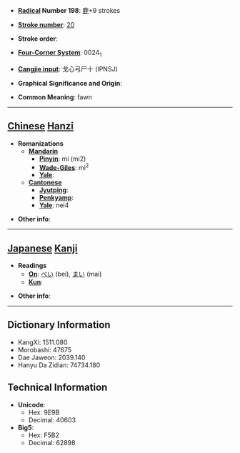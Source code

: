 * '''[[Wiktionary:Chinese radical index| Radical]] Number 198''': [[Wiktionary:Chinese radical index 鹿|鹿]]+9 strokes

* '''[[Wiktionary:Chinese total strokes index|Stroke number]]''': [[Wiktionary:Chinese total strokes index 20|20]]

* '''Stroke order''': 

* '''[[Wiktionary:Chinese four corner index|Four-Corner System]]''': 0024<sub>1</sub>

* '''[[Wiktionary:Chinese Cangjie index|Cangjie input]]''': 戈心弓尸十 (IPNSJ)

* '''Graphical Significance and Origin''': 

* '''Common Meaning''': fawn

----

== [[Chinese]] [[Hanzi]] ==

* '''Romanizations'''
** '''[[Mandarin]]'''
*** '''[[Pinyin]]''': mí (mi2)
*** '''[[Wade-Giles]]''': mi<sup>2</sup>
*** '''[[Yale]]''': 
** '''[[Cantonese]]'''
*** '''[[Jyutping]]''':
*** '''[[Penkyamp]]''': 
*** '''[[Yale]]''': nei4

* '''Other info''': 

----

== [[Japanese]] [[Kanji]] ==

* '''Readings'''
** '''[[On]]''': [[べい]] (bei), [[まい]] (mai)
** '''[[Kun]]''': 

* '''Other info''':  

----

== Dictionary Information ==

* KangXi: 1511.080
* Morobashi: 47675
* Dae Jaweon: 2039.140
* Hanyu Da Zidian: 74734.180

== Technical Information ==

* '''Unicode''':
** Hex: 9E9B
** Decimal: 40603
* '''Big5''':
** Hex: F5B2
** Decimal: 62898